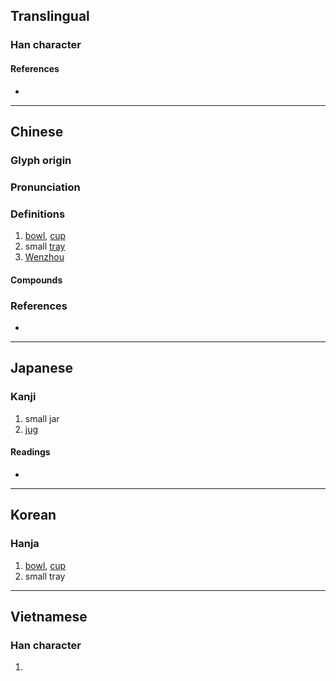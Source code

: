 {{also|瓯}}
{{character info/new}}
==Translingual==

===Han character===
{{Han char|rn=98|rad=瓦|as=11|sn=16|four=71717|canj=SRMVN|ids=⿰區瓦}}

====References====
* {{Han ref|kx=0751.220|dkj=21586|dj=1159.160|hdz=21430.150|uh=750C|ud=29964|bh=BF5E|bd=48990}}

----

==Chinese==
{{zh-forms|s=瓯}}

===Glyph origin===
{{Han etym}}

===Pronunciation===
{{zh-pron
|m=ōu
|m-s=
|c=au1
|c-t=
|g=
|h=pfs=
|j=
|md=
|mn=qz:io/xm,zz:o͘/au
|mn_note=io/o͘ - literary; au - vernacular
|mn-t=
|w=1eu
|x=
|mc=y
|oc=y
|cat=n,pn
}}

===Definitions===
{{zh-hanzi}}

# [[bowl]], [[cup]]
# small [[tray]]
# [[Wenzhou]]

====Compounds====
{{zh-der|名動金甌|名覆金甌|固金甌|建甌|擊甌|甌劇|甌子|甌宰|甌摳|甌柑|甌江|甌穴|甌窶|甌繡|甌脫|甌臾|甌語|甌越|金甌|金甌無缺|金甌藏名}}

===References===
* {{R:yue:Hanzi}}

----

==Japanese==

===Kanji===
{{ja-kanji|grade=|rs=瓦11|shin=瓯}}

# small jar
# [[jug]]

====Readings====
* {{ja-readings
|goon=う
|kanon=おう
|kun=かめ-, はち-, ほとぎ-
}}

----

==Korean==

===Hanja===
{{ko-hanja|hangeul=구|eumhun=|rv=gu|mr=ku|y=kwu}}

# [[bowl]], [[cup]]
# small tray

----

==Vietnamese==

===Han character===
{{vi-hantu|[[âu]]|rs=瓦11}}

# {{defn|lang=vi|sort=瓦11}}